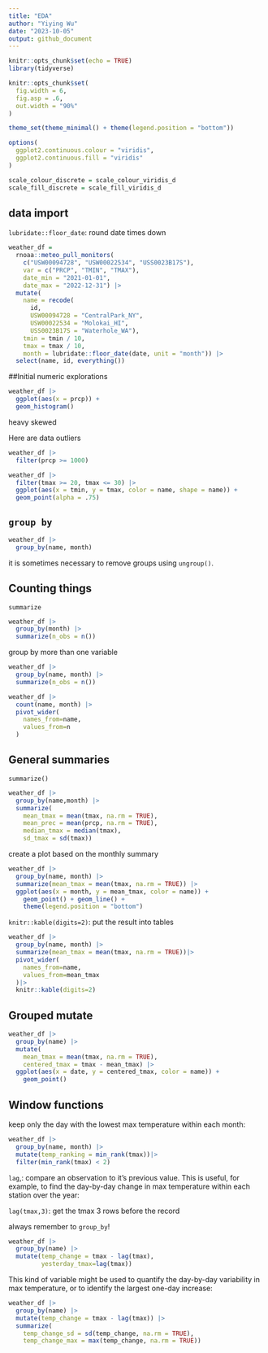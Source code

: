 ```yaml
---
title: "EDA"
author: "Yiying Wu"
date: "2023-10-05"
output: github_document
---
```


```r
knitr::opts_chunk$set(echo = TRUE)
library(tidyverse)

knitr::opts_chunk$set(
  fig.width = 6,
  fig.asp = .6,
  out.width = "90%"
)

theme_set(theme_minimal() + theme(legend.position = "bottom"))

options(
  ggplot2.continuous.colour = "viridis",
  ggplot2.continuous.fill = "viridis"
)

scale_colour_discrete = scale_colour_viridis_d
scale_fill_discrete = scale_fill_viridis_d
```

## data import
`lubridate::floor_date`: round date times down
```r
weather_df = 
  rnoaa::meteo_pull_monitors(
    c("USW00094728", "USW00022534", "USS0023B17S"),
    var = c("PRCP", "TMIN", "TMAX"), 
    date_min = "2021-01-01",
    date_max = "2022-12-31") |>
  mutate(
    name = recode(
      id, 
      USW00094728 = "CentralPark_NY", 
      USW00022534 = "Molokai_HI",
      USS0023B17S = "Waterhole_WA"),
    tmin = tmin / 10,
    tmax = tmax / 10,
    month = lubridate::floor_date(date, unit = "month")) |>
  select(name, id, everything())

```
##Initial numeric explorations

```r
weather_df |> 
  ggplot(aes(x = prcp)) + 
  geom_histogram()
```
heavy skewed

Here are data outliers
```r
weather_df |> 
  filter(prcp >= 1000)
```

```r
weather_df |> 
  filter(tmax >= 20, tmax <= 30) |> 
  ggplot(aes(x = tmin, y = tmax, color = name, shape = name)) + 
  geom_point(alpha = .75)
```

## `group by`
```r
weather_df |>
  group_by(name, month)
```
it is sometimes necessary to remove groups using `ungroup()`.

## Counting things
`summarize`
```r
weather_df |>
  group_by(month) |>
  summarize(n_obs = n())
```
group by more than one variable
```r
weather_df |>
  group_by(name, month) |>
  summarize(n_obs = n())
```

```r
weather_df |>
  count(name, month) |>
  pivot_wider(
    names_from=name,
    values_from=n
  )
```

## General summaries
`summarize()`
```r
weather_df |>
  group_by(name,month) |>
  summarize(
    mean_tmax = mean(tmax, na.rm = TRUE),
    mean_prec = mean(prcp, na.rm = TRUE),
    median_tmax = median(tmax),
    sd_tmax = sd(tmax))
```
create a plot based on the monthly summary
```r
weather_df |>
  group_by(name, month) |>
  summarize(mean_tmax = mean(tmax, na.rm = TRUE)) |>
  ggplot(aes(x = month, y = mean_tmax, color = name)) + 
    geom_point() + geom_line() + 
    theme(legend.position = "bottom")
```
`knitr::kable(digits=2)`: put the result into tables
```r
weather_df |>
  group_by(name, month) |>
  summarize(mean_tmax = mean(tmax, na.rm = TRUE))|>
  pivot_wider(
    names_from=name,
    values_from=mean_tmax
  )|>
  knitr::kable(digits=2)
```

## Grouped mutate
```r
weather_df |>
  group_by(name) |>
  mutate(
    mean_tmax = mean(tmax, na.rm = TRUE),
    centered_tmax = tmax - mean_tmax) |> 
  ggplot(aes(x = date, y = centered_tmax, color = name)) + 
    geom_point() 
```

## Window functions
keep only the day with the lowest max temperature within each month:
```r
weather_df |>
  group_by(name, month) |>
  mutate(temp_ranking = min_rank(tmax))|>
  filter(min_rank(tmax) < 2)
```
`lag`,: compare an observation to it’s previous value. This is useful, for example, to find the day-by-day change in max temperature within each station over the year:

`lag(tmax,3)`: get the tmax 3 rows before the record

always remember to `group_by`!
```r
weather_df |>
  group_by(name) |>
  mutate(temp_change = tmax - lag(tmax),
         yesterday_tmax=lag(tmax))
```
This kind of variable might be used to quantify the day-by-day variability in max temperature, or to identify the largest one-day increase:
```r
weather_df |>
  group_by(name) |>
  mutate(temp_change = tmax - lag(tmax)) |>
  summarize(
    temp_change_sd = sd(temp_change, na.rm = TRUE),
    temp_change_max = max(temp_change, na.rm = TRUE))
```

